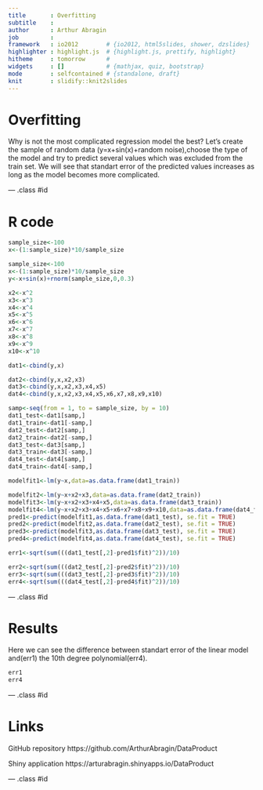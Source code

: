 ```yaml
---
title       : Overfitting
subtitle    : 
author      : Arthur Abragin
job         : 
framework   : io2012        # {io2012, html5slides, shower, dzslides}
highlighter : highlight.js  # {highlight.js, prettify, highlight}
hitheme     : tomorrow      # 
widgets     : []            # {mathjax, quiz, bootstrap}
mode        : selfcontained # {standalone, draft}
knit        : slidify::knit2slides
---
```


Overfitting
========================================================



Why is not the most complicated regression model the best?
Let's create the sample of random data (y=x+sin(x)+random noise),choose the type of the model and try to predict several values which was excluded from the train set.
We will see that standart error of the predicted values increases as long as the model becomes more complicated. 

--- .class #id 


R code
========================================================
```r
sample_size<-100
x<-(1:sample_size)*10/sample_size
```
```r
sample_size<-100
x<-(1:sample_size)*10/sample_size
y<-x+sin(x)+rnorm(sample_size,0,0.3)
```
```r
x2<-x^2
x3<-x^3
x4<-x^4
x5<-x^5
x6<-x^6
x7<-x^7
x8<-x^8
x9<-x^9
x10<-x^10
```
```r
dat1<-cbind(y,x)
```
```r
dat2<-cbind(y,x,x2,x3)
dat3<-cbind(y,x,x2,x3,x4,x5)
dat4<-cbind(y,x,x2,x3,x4,x5,x6,x7,x8,x9,x10)

samp<-seq(from = 1, to = sample_size, by = 10) 
dat1_test<-dat1[samp,]
dat1_train<-dat1[-samp,]
dat2_test<-dat2[samp,]
dat2_train<-dat2[-samp,]
dat3_test<-dat3[samp,]
dat3_train<-dat3[-samp,]
dat4_test<-dat4[samp,]
dat4_train<-dat4[-samp,]
```
```r
modelfit1<-lm(y~x,data=as.data.frame(dat1_train))
```
```r
modelfit2<-lm(y~x+x2+x3,data=as.data.frame(dat2_train))
modelfit3<-lm(y~x+x2+x3+x4+x5,data=as.data.frame(dat3_train))
modelfit4<-lm(y~x+x2+x3+x4+x5+x6+x7+x8+x9+x10,data=as.data.frame(dat4_train))
pred1<-predict(modelfit1,as.data.frame(dat1_test), se.fit = TRUE)
pred2<-predict(modelfit2,as.data.frame(dat2_test), se.fit = TRUE)
pred3<-predict(modelfit3,as.data.frame(dat3_test), se.fit = TRUE)
pred4<-predict(modelfit4,as.data.frame(dat4_test), se.fit = TRUE)
```
```r
err1<-sqrt(sum(((dat1_test[,2]-pred1$fit)^2))/10)
```
```r
err2<-sqrt(sum(((dat2_test[,2]-pred2$fit)^2))/10)
err3<-sqrt(sum(((dat3_test[,2]-pred3$fit)^2))/10)
err4<-sqrt(sum(((dat4_test[,2]-pred4$fit)^2))/10)
```

--- .class #id 

Results
========================================================
Here we can see the difference between standart error of the linear model and(err1) the 10th degree polynomial(err4).
```r
err1
err4
```

--- .class #id 

Links
========================================================
GitHub repository
https://github.com/ArthurAbragin/DataProduct

Shiny application
https://arturabragin.shinyapps.io/DataProduct

--- .class #id 